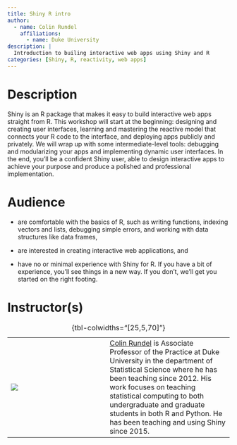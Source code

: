 ```yaml
---
title: Shiny R intro
author:
  - name: Colin Rundel
    affiliations:
      - name: Duke University   
description: |
  Introduction to builing interactive web apps using Shiny and R
categories: [Shiny, R, reactivity, web apps]
---
```


# Description

Shiny is an R package that makes it easy to build interactive web apps straight from R. This workshop will start at the beginning: designing and creating user interfaces, learning and mastering the reactive model that connects your R code to the interface, and deploying apps publicly and privately. We will wrap up with some intermediate-level tools: debugging and modularizing your apps and implementing dynamic user interfaces. In the end, you’ll be a confident Shiny user, able to design interactive apps to achieve your purpose and produce a polished and professional implementation.

# Audience

* are comfortable with the basics of R, such as writing functions, indexing vectors and lists, debugging simple errors, and working with data structures like data frames,

* are interested in creating interactive web applications, and

* have no or minimal experience with Shiny for R. If you have a bit of experience, you’ll see things in a new way. If you don’t, we’ll get you started on the right footing.

# Instructor(s)

|                               |     |                                             |
|-------------------------------|-----|---------------------------------------------|
| ![](images/colin-rundel.jpg)  |     | [Colin Rundel](https://rundel.github.io/) is Associate Professor of the Practice at Duke University in the department of Statistical Science where he has been teaching since 2012. His work focuses on teaching statistical computing to both undergraduate and graduate students in both R and Python. He has been teaching and using Shiny since 2015. |

: {tbl-colwidths="\[25,5,70\]"}
